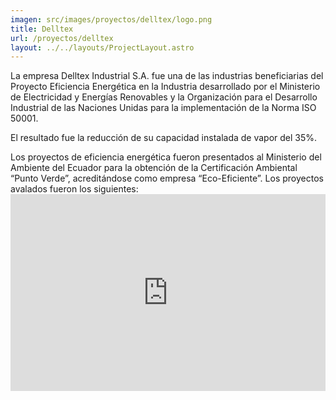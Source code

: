 ```yaml
---
imagen: src/images/proyectos/delltex/logo.png
title: Delltex
url: /proyectos/delltex
layout: ../../layouts/ProjectLayout.astro
---
```


<Cover img={cover} title="Delltex Industrial S.a."/>

<BasicSection img={p0} 
title='Implementación de la Norma ISO 50001' 
img_description='Ing. José Chicaiza, Jefe de Mantenimiento Eléctrico de la empresa Delltex Industrial S.A. recibe el reconocimiento por parte del Ministro de Electricidad y Energías Renovables.'>
La empresa Delltex Industrial S.A. fue una de las industrias beneficiarias del Proyecto Eficiencia Energética en la Industria desarrollado por el Ministerio de Electricidad y Energías Renovables y la Organización para el Desarrollo Industrial de las Naciones Unidas para la implementación de la Norma ISO 50001.


El resultado fue la reducción de su capacidad instalada de vapor del 35%.
</BasicSection>

<CompareSection title='Empresa ECOEFICIENTE' >
Los proyectos de eficiencia energética fueron presentados al Ministerio del Ambiente del Ecuador para la obtención de la Certificación Ambiental “Punto Verde”, acreditándose como empresa “Eco-Eficiente”. Los proyectos avalados fueron los siguientes:
<Comparator img={t00} img2={t01} title="Optimización del proceso de termofijado de telas en el área de tintorería."/>
<Comparator img={t10} img2={t11} title="Recuperación de agua caliente del proceso de recirculación de enfriamiento en el área de tintorería."/>
<Comparator img={t20} img2={t21} title="Recuperación de pastas residuales para colores negros de perfil en el área de estampación."/>
<Comparator img={t30} img2={t31} title="Eliminación del colorante Verde Malaquita, en las formulaciones de pasta de colorantes en el área de tintorería."/>
</CompareSection>

<VideoSection>
<iframe _ngcontent-rwe-c45="" width="100%" height="315" src="https://www.youtube.com/embed/RVl0Jlz_Nz0" title="YouTube video player" frameborder="0" allow="accelerometer; autoplay; clipboard-write; encrypted-media; gyroscope; picture-in-picture" allowfullscreen=""></iframe>
</VideoSection>

